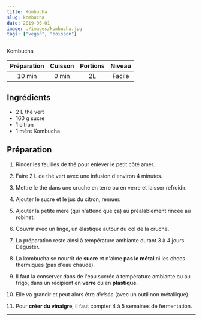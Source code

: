 ```yaml
---
title: Kombucha
slug: kombucha
date: 2019-06-01
image: ./images/kombucha.jpg
tags: ["vegan", "boisson"]
---
```


<StyledParagraph>Kombucha</StyledParagraph>

| Préparation | Cuisson | Portions | Niveau |
| :-: | :-: | :-: | :-: |
| 10 min | 0 min | 2L | Facile |

## Ingrédients
- <ListItem>2 L thé vert</ListItem>
- <ListItem>160 g sucre</ListItem>
- <ListItem>1 citron</ListItem>
- <ListItem>1 mère Kombucha</ListItem>

## Préparation

1. Rincer les feuilles de thé pour enlever le petit côté amer.

2. Faire 2 L de thé vert avec une infusion d'environ 4 minutes.

3. Mettre le thé dans une cruche en terre ou en verre et laisser refroidir.

4. Ajouter le sucre et le jus du citron, remuer.

5. Ajouter la petite mère (qui n'attend que ça) au préalablement rincée au robinet.

6. Couvrir avec un linge, un élastique autour du col de la cruche.

7. La préparation reste ainsi à température ambiante durant 3 à 4 jours. Déguster.

8. La kombucha se nourrit de **sucre** et n'aime **pas le métal** ni les chocs thermiques (pas d'eau chaude).

9. Il faut la conserver dans de l'eau sucrée à température ambiante ou au frigo, dans un récipient en **verre** ou en **plastique**.

10. Elle va grandir et peut alors être *divisée* (avec un outil non métallique).

11. Pour **créer du vinaigre**, il faut compter 4 à 5 semaines de fermentation.

---
